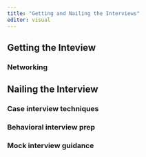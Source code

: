 ```yaml
---
title: "Getting and Nailing the Interviews"
editor: visual
---
```


## Getting the Inteview

### Networking

## Nailing the Interview

### Case interview techniques

### Behavioral interview prep

### Mock interview guidance